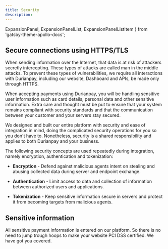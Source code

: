```yaml
---
title: Security
description: 
---
```


<div class = 'pl-20 pr-20'>

  ExpansionPanel,
  ExpansionPanelList,
  ExpansionPanelListItem
} from 'gatsby-theme-apollo-docs';


## Secure connections using HTTPS/TLS

When sending information over the Internet, that data is at risk of attackers secretly intercepting. These types of attacks are called man in the middle attacks. To prevent these types of vulnerabilities, we require all interactions with Durianpay, including our website, Dashboard and APIs, be made only through HTTPS.

When accepting payments using Durianpay, you will be handling sensitive user information such as card details, personal data and other sensitive information. Extra care and thought must be put to ensure that your system remains compliant with security standards and that the communication between your customer and your servers stay secured.

We designed and built our entire platform with security and ease of integration in mind, doing the complicated security operations for you so you don't have to. Nonetheless, security is a shared responsibility and applies to both Durianpay and your business.

The following security concepts are used repeatedly during integration, namely encryption, authentication and tokenization:

* **Encryption** - Defend against malicious agents intent on stealing and abusing collected data during server and endpoint exchange.

* **Authentication** - Limit access to data and collection of information between authorized users and applications.

* **Tokenization** - Keep sensitive information secure in servers and protect it from becoming targets from malicious agents.

## Sensitive information

All sensitive payment information is entered on our platform. So there is no need to jump trough hoops to make your website PCI DSS certified. We have got you covered.

</div>